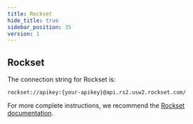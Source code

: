 ```yaml
---
title: Rockset
hide_title: true
sidebar_position: 35
version: 1
---
```


## Rockset

The connection string for Rockset is:

```
rockset://apikey:{your-apikey}@api.rs2.usw2.rockset.com/
```

For more complete instructions, we recommend the [Rockset documentation](https://docs.rockset.com/apache-bridge/).
